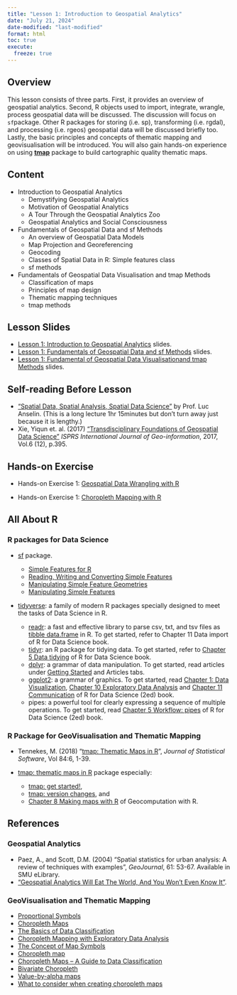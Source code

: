 ```yaml
---
title: "Lesson 1: Introduction to Geospatial Analytics"
date: "July 21, 2024"
date-modified: "last-modified"
format: html
toc: true
execute: 
  freeze: true
---
```


## Overview

This lesson consists of three parts. First, it provides an overview of geospatial analytics. Second, R objects used to import, integrate, wrangle, process geospatial data will be discussed. The discussion will focus on `sf`package. Other R packages for storing (i.e. sp), transforming (i.e. rgdal), and processing (i.e. rgeos) geospatial data will be discussed briefly too. Lastly, the basic principles and concepts of thematic mapping and geovisualisation will be introduced. You will also gain hands-on experience on using [**tmap**](https://r-tmap.github.io/tmap/) package to build cartographic quality thematic maps.

## Content

-   Introduction to Geospatial Analytics
    -   Demystifying Geospatial Analytics
    -   Motivation of Geospatial Analytics
    -   A Tour Through the Geospatial Analytics Zoo
    -   Geospatial Analytics and Social Consciousness
-   Fundamentals of Geospatial Data and sf Methods
    -   An overview of Geospatial Data Models
    -   Map Projection and Georeferencing
    -   Geocoding
    -   Classes of Spatial Data in R: Simple features class
    -   sf methods
-   Fundamentals of Geospatial Data Visualisation and tmap Methods
    -   Classification of maps
    -   Principles of map design
    -   Thematic mapping techniques
    -   tmap methods

## Lesson Slides

-   [Lesson 1: Introduction to Geospatial Analytics](..\lesson\Lesson01\Lesson01-Introduction_to_GAA.html) slides.
-   [Lesson 1: Fundamentals of Geospatial Data and sf Methods](..\lesson\Lesson01\Lesson01-Geospatial_data.html) slides.
-   [Lesson 1: Fundamental of Geospatial Data Visualisationand tmap Methods](..\lesson\Lesson01\Lesson01-GeoVis.html) slides.

## Self-reading Before Lesson

-   ["Spatial Data, Spatial Analysis, Spatial Data Science"](https://www.youtube.com/watch?v=MmCYeJ27DsA) by Prof. Luc Anselin. (This is a long lecture 1hr 15minutes but don't turn away just because it is lengthy.)
-   Xie, Yiqun et. al. (2017) ["Transdisciplinary Foundations of Geospatial Data Science"](https://www.mdpi.com/2220-9964/6/12/395) *ISPRS International Journal of Geo-information*, 2017, Vol.6 (12), p.395.

## Hands-on Exercise

-   Hands-on Exercise 1: [Geospatial Data Wrangling with R](https://r4gdsa.netlify.app/chap01.html)

-   Hands-on Exercise 1: [Choropleth Mapping with R](https://r4gdsa.netlify.app/chap02.html)

## All About R

### R packages for Data Science

-   [sf](https://r-spatial.github.io/sf/) package.

    -   [Simple Features for R](https://r-spatial.github.io/sf/articles/sf1.html)
    -   [Reading, Writing and Converting Simple Features](https://r-spatial.github.io/sf/articles/sf2.html)
    -   [Manipulating Simple Feature Geometries](https://r-spatial.github.io/sf/articles/sf3.html)
    -   [Manipulating Simple Features](https://r-spatial.github.io/sf/articles/sf4.html)

-   [tidyverse](https://www.tidyverse.org/): a family of modern R packages specially designed to meet the tasks of Data Science in R.

    -   [readr](https://readr.tidyverse.org/): a fast and effective library to parse csv, txt, and tsv files as [tibble data.frame](https://r4ds.had.co.nz/tibbles.html) in R. To get started, refer to Chapter 11 Data import of R for Data Science book.\
    -   [tidyr](https://tidyr.tidyverse.org/): an R package for tidying data. To get started, refer to [Chapter 5 Data tidying](https://r4ds.hadley.nz/data-tidy) of R for Data Science book.\
    -   [dplyr](https://dplyr.tidyverse.org/): a grammar of data manipulation. To get started, read articles under [Getting Started](https://dplyr.tidyverse.org/articles/dplyr.html) and Articles tabs.
    -   [ggplot2](https://ggplot2.tidyverse.org/): a grammar of graphics. To get started, read [Chapter 1: Data Visualization](https://r4ds.hadley.nz/data-visualize), [Chapter 10 Exploratory Data Analysis](https://r4ds.hadley.nz/eda) and [Chapter 11 Communication](https://r4ds.hadley.nz/communication) of R for Data Science (2ed) book.
    -   pipes: a powerful tool for clearly expressing a sequence of multiple operations. To get started, read [Chapter 5 Workflow: pipes](https://r4ds.had.co.nz/pipes.html) of R for Data Science (2ed) book.

### R Package for GeoVisualisation and Thematic Mapping

-   Tennekes, M. (2018) "[tmap: Thematic Maps in R](https://www.jstatsoft.org/article/view/v084i06)", *Journal of Statistical Software*, Vol 84:6, 1-39.

-   [tmap: thematic maps in R](https://r-tmap.github.io/tmap/) package especially:

    -   [tmap: get started!](https://cran.r-project.org/web/packages/tmap/vignettes/tmap-getstarted.html),
    -   [tmap: version changes](https://cran.r-project.org/web/packages/tmap/vignettes/tmap-changes.html), and
    -   [Chapter 8 Making maps with R](https://geocompr.robinlovelace.net/adv-map.html) of Geocomputation with R.

## References

### Geospatial Analytics

-   Paez, A., and Scott, D.M. (2004) "Spatial statistics for urban analysis: A review of techniques with examples", *GeoJournal*, 61: 53-67. Available in SMU eLibrary.
-   ["Geospatial Analytics Will Eat The World, And You Won't Even Know It"](https://www.forbes.com/sites/forbestechcouncil/2018/07/16/geospatial-analytics-will-eat-the-world-and-you-wont-even-know-it/#31f961db726a).

### GeoVisualisation and Thematic Mapping

-   [Proportional Symbols](https://www.axismaps.com/guide/univariate/proportional-symbols/)
-   [Choropleth Maps](https://en.wikipedia.org/wiki/Choropleth_map%20Choropleth%20map)
-   [The Basics of Data Classification](https://www.axismaps.com/guide/data/data-classification/)
-   [Choropleth Mapping with Exploratory Data Analysis](https://www.directionsmag.com/article/3363)
-   [The Concept of Map Symbols](https://www.yaaka.cc/unit/the-concept-of-map-symbols/)
-   [Choropleth map](https://en.wikipedia.org/wiki/Choropleth_map)
-   [Choropleth Maps -- A Guide to Data Classification](https://gisgeography.com/choropleth-maps-data-classification/)
-   [Bivariate Choropleth](https://www.axismaps.com/guide/multivariate/bivariate-choropleth/)
-   [Value-by-alpha maps](http://andywoodruff.com/blog/value-by-alpha-maps/)
-   [What to consider when creating choropleth maps](https://blog.datawrapper.de/choroplethmaps/)
